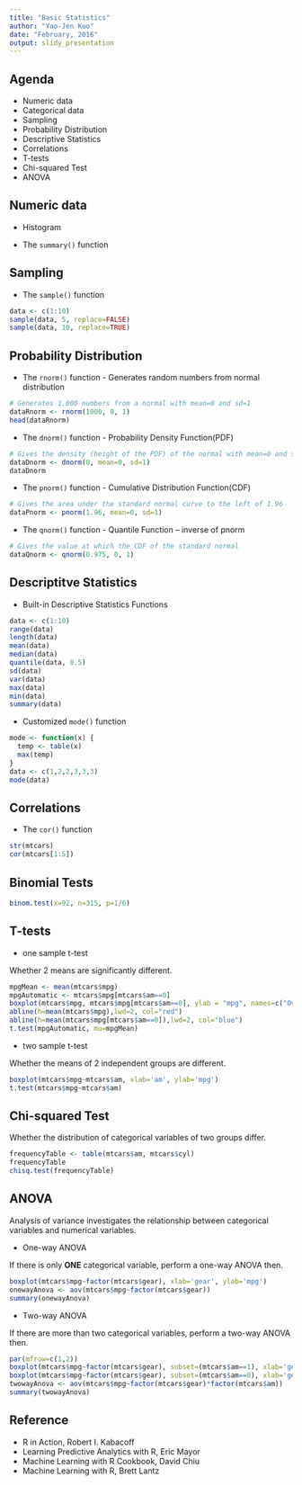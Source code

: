 ```yaml
---
title: "Basic Statistics"
author: "Yao-Jen Kuo"
date: "February, 2016"
output: slidy_presentation
---
```


## Agenda

* Numeric data
* Categorical data
* Sampling
* Probability Distribution
* Descriptive Statistics
* Correlations
* T-tests
* Chi-squared Test
* ANOVA

## Numeric data

* Histogram

* The `summary()` function

## Sampling

* The `sample()` function

```r
data <- c(1:10)
sample(data, 5, replace=FALSE)
sample(data, 10, replace=TRUE)
```

## Probability Distribution

* The `rnorm()` function - Generates random numbers from normal distribution

```r
# Generates 1,000 numbers from a normal with mean=0 and sd=1
dataRnorm <- rnorm(1000, 0, 1)
head(dataRnorm)
```

* The `dnorm()` function - Probability Density Function(PDF)

```r
# Gives the density (height of the PDF) of the normal with mean=0 and sd=1
dataDnorm <- dnorm(0, mean=0, sd=1)
dataDnorm
```

* The `pnorm()` function - Cumulative Distribution Function(CDF)

```r
# Gives the area under the standard normal curve to the left of 1.96
dataPnorm <- pnorm(1.96, mean=0, sd=1)
```

* The `qnorm()` function - Quantile Function – inverse of pnorm

```r
# Gives the value at which the CDF of the standard normal
dataQnorm <- qnorm(0.975, 0, 1)
```

## Descriptitve Statistics

* Built-in Descriptive Statistics Functions

```r
data <- c(1:10)
range(data)
length(data)
mean(data)
median(data)
quantile(data, 0.5)
sd(data)
var(data)
max(data)
min(data)
summary(data)
```

* Customized `mode()` function

```r
mode <- function(x) {
  temp <- table(x)
  max(temp)
}
data <- c(1,2,2,3,3,3)
mode(data)
```

## Correlations

* The `cor()` function

```r
str(mtcars)
cor(mtcars[1:5])
```

## Binomial Tests

```r
binom.test(x=92, n=315, p=1/6)
```

## T-tests

* one sample t-test

Whether 2 means are significantly different.

```r
mpgMean <- mean(mtcars$mpg)
mpgAutomatic <- mtcars$mpg[mtcars$am==0]
boxplot(mtcars$mpg, mtcars$mpg[mtcars$am==0], ylab = "mpg", names=c("Overall","Automatic"))
abline(h=mean(mtcars$mpg),lwd=2, col="red")
abline(h=mean(mtcars$mpg[mtcars$am==0]),lwd=2, col="blue")
t.test(mpgAutomatic, mu=mpgMean)
```

* two sample t-test

Whether the means of 2 independent groups are different.

```r
boxplot(mtcars$mpg~mtcars$am, xlab='am', ylab='mpg')
t.test(mtcars$mpg~mtcars$am)
```

## Chi-squared Test

Whether the distribution of categorical variables of two groups differ.

```r
frequencyTable <- table(mtcars$am, mtcars$cyl)
frequencyTable
chisq.test(frequencyTable)
```

## ANOVA

Analysis of variance investigates the relationship between categorical variables and numerical variables.

* One-way ANOVA

If there is only **ONE** categorical variable, perform a one-way ANOVA then.

```r
boxplot(mtcars$mpg~factor(mtcars$gear), xlab='gear', ylab='mpg')
onewayAnova <- aov(mtcars$mpg~factor(mtcars$gear))
summary(onewayAnova)
```

* Two-way ANOVA

If there are more than two categorical variables, perform a two-way ANOVA then.

```r
par(mfrow=c(1,2))
boxplot(mtcars$mpg~factor(mtcars$gear), subset=(mtcars$am==1), xlab='gear', ylab='mpg', main='Manual')
boxplot(mtcars$mpg~factor(mtcars$gear), subset=(mtcars$am==0), xlab='gear', ylab='mpg', main='Automatic')
twowayAnova <- aov(mtcars$mpg~factor(mtcars$gear)*factor(mtcars$am))
summary(twowayAnova)
```

## Reference

* R in Action, Robert I. Kabacoff
* Learning Predictive Analytics with R, Eric Mayor
* Machine Learning with R Cookbook, David Chiu
* Machine Learning with R, Brett Lantz